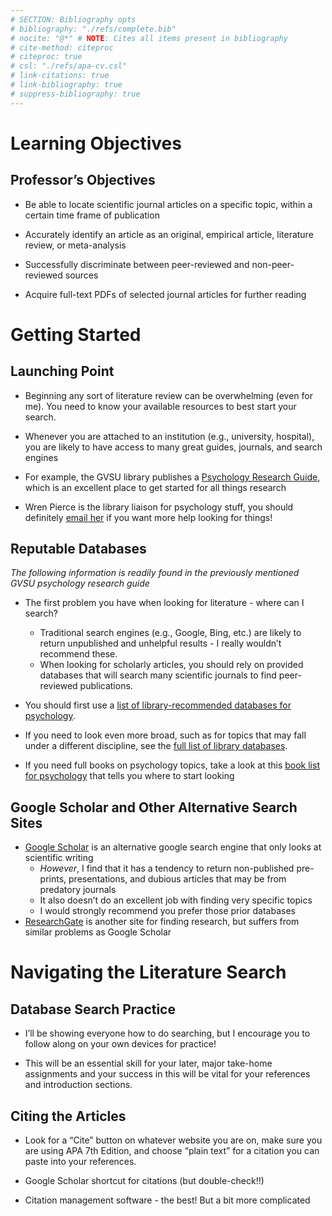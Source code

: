 ```yaml
---
# SECTION: Bibliography opts
# bibliography: "./refs/complete.bib"
# nocite: "@*" # NOTE: Cites all items present in bibliography
# cite-method: citeproc
# citeproc: true
# csl: "./refs/apa-cv.csl"
# link-citations: true
# link-bibliography: true
# suppress-bibliography: true
---
```


<!-- NOTE: If on Nix, run ./nix/build_env.R prior to rendering -->

# Learning Objectives

## Professor's Objectives

- Be able to locate scientific journal articles on a specific topic, within a
certain time frame of publication

- Accurately identify an article as an original, empirical article, literature
review, or meta-analysis

- Successfully discriminate between peer-reviewed and non-peer-reviewed sources

- Acquire full-text PDFs of selected journal articles for further reading

# Getting Started

## Launching Point

- Beginning any sort of literature review can be overwhelming (even for me). You
need to know your available resources to best start your search.

- Whenever you are attached to an institution (e.g., university, hospital), you
are likely to have access to many great guides, journals, and search engines

- For example, the GVSU library publishes a [Psychology Research
Guide](https://libguides.gvsu.edu/psych), which is an excellent place to get
started for all things research

- Wren Pierce is the library liaison for psychology stuff, you should definitely
[email her](mailto:piercel1@gvsu.edu) if you want more help looking for
things!

## Reputable Databases

*The following information is readily found in the previously mentioned GVSU
psychology research guide*

- The first problem you have when looking for literature - where can I search?
  - Traditional search engines (e.g., Google, Bing, etc.) are likely to return
  unpublished and unhelpful results - I really wouldn't recommend these.
  - When looking for scholarly articles, you should rely on provided databases
  that will search many scientific journals to find peer-reviewed publications.

- You should first use a [list of library-recommended
databases for psychology](https://libguides.gvsu.edu/c.php?g=108342&p=702876).

- If you need to look even more broad, such as for topics that may fall under a
different discipline, see the [full list of library
databases](https://libguides.gvsu.edu/az.php).

- If you need full books on psychology topics, take a look at this [book list
for psychology](https://libguides.gvsu.edu/c.php?g=108342&p=702937) that tells
you where to start looking

## Google Scholar and Other Alternative Search Sites

- [Google Scholar](https://scholar.google.com/) is an alternative google search
engine that only looks at scientific writing
  - *However*, I find that it has a tendency to return non-published pre-prints,
  presentations, and dubious articles that may be from predatory journals
  - It also doesn't do an excellent job with finding very specific topics
  - I would strongly recommend you prefer those prior databases

- [ResearchGate](https://www.researchgate.net/) is another site for finding
research, but suffers from similar problems as Google Scholar

# Navigating the Literature Search

## Database Search Practice

- I'll be showing everyone how to do searching, but I encourage you to follow
along on your own devices for practice!

- This will be an essential skill for your later, major take-home assignments
and your success in this will be vital for your references and introduction
sections.

## Citing the Articles

- Look for a "Cite" button on whatever website you are on, make sure you are
using APA 7th Edition, and choose "plain text" for a citation you can paste into
your references.

- Google Scholar shortcut for citations (but double-check!!)

- Citation management software - the best! But a bit more complicated
